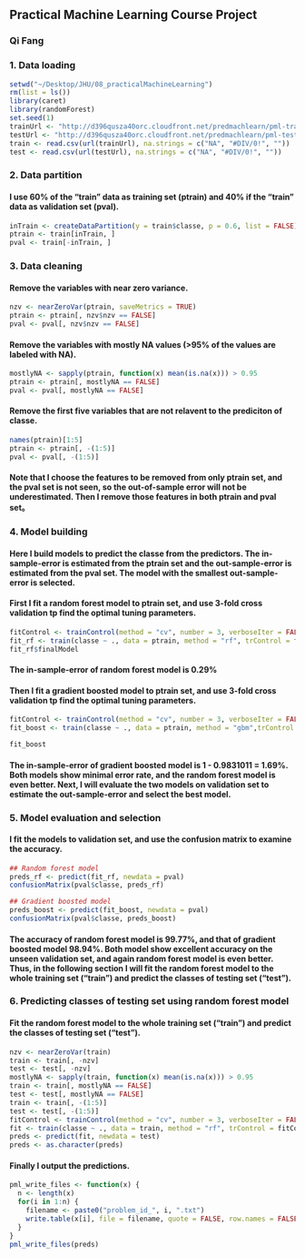## Practical Machine Learning Course Project

### Qi Fang


### 1. Data loading
```r
setwd("~/Desktop/JHU/08_practicalMachineLearning")
rm(list = ls())
library(caret)
library(randomForest)
set.seed(1)
trainUrl <- "http://d396qusza40orc.cloudfront.net/predmachlearn/pml-training.csv"
testUrl <- "http://d396qusza40orc.cloudfront.net/predmachlearn/pml-testing.csv"
train <- read.csv(url(trainUrl), na.strings = c("NA", "#DIV/0!", ""))
test <- read.csv(url(testUrl), na.strings = c("NA", "#DIV/0!", ""))
```


### 2. Data partition
#### I use 60% of the "train" data as training set (ptrain) and 40% if the "train" data as validation set (pval).
```r
inTrain <- createDataPartition(y = train$classe, p = 0.6, list = FALSE)
ptrain <- train[inTrain, ]
pval <- train[-inTrain, ]
```


### 3. Data cleaning
#### Remove the variables with near zero variance.
```r
nzv <- nearZeroVar(ptrain, saveMetrics = TRUE)
ptrain <- ptrain[, nzv$nzv == FALSE]
pval <- pval[, nzv$nzv == FALSE]
```

#### Remove the variables with mostly NA values (>95% of the values are labeled with NA).
```r
mostlyNA <- sapply(ptrain, function(x) mean(is.na(x))) > 0.95
ptrain <- ptrain[, mostlyNA == FALSE]
pval <- pval[, mostlyNA == FALSE]
```

#### Remove the first five variables that are not relavent to the prediciton of classe.
```r
names(ptrain)[1:5]
ptrain <- ptrain[, -(1:5)]
pval <- pval[, -(1:5)]
```

#### Note that I choose the features to be removed from only ptrain set, and the pval set is not seen, so the out-of-sample error will not be underestimated. Then I remove those features in both ptrain and pval set。


### 4. Model building
#### Here I build models to predict the classe from the predictors. The in-sample-error is estimated from the ptrain set and the out-sample-error is estimated from the pval set. The model with the smallest out-sample-error is selected.

#### First I fit a random forest model to ptrain set, and use 3-fold cross validation tp find the optimal tuning parameters.
```r
fitControl <- trainControl(method = "cv", number = 3, verboseIter = FALSE)
fit_rf <- train(classe ~ ., data = ptrain, method = "rf", trControl = fitControl)
fit_rf$finalModel
```
#### The in-sample-error of random forest model is 0.29%

#### Then I fit a gradient boosted model to ptrain set, and use 3-fold cross validation tp find the optimal tuning parameters.
```r
fitControl <- trainControl(method = "cv", number = 3, verboseIter = FALSE)
fit_boost <- train(classe ~ ., data = ptrain, method = "gbm",trControl = fitControl)
```
```r
fit_boost
```
#### The in-sample-error of gradient boosted model is 1 - 0.9831011 = 1.69%. Both models show minimal error rate, and the random forest model is even better. Next, I will evaluate the two models on validation set to estimate the out-sample-error and select the best model.

### 5. Model evaluation and selection
#### I fit the models to validation set, and use the confusion matrix to examine the accuracy.
```r
## Random forest model
preds_rf <- predict(fit_rf, newdata = pval)
confusionMatrix(pval$classe, preds_rf)
```
```r
## Gradient boosted model
preds_boost <- predict(fit_boost, newdata = pval)
confusionMatrix(pval$classe, preds_boost)
```
#### The accuracy of random forest model is 99.77%, and that of gradient boosted model 98.94%. Both model show excellent accuracy on the unseen validation set, and again random forest model is even better. Thus, in the following section I will fit the random forest model to the whole training set ("train") and predict the classes of testing set ("test").


### 6. Predicting classes of testing set using random forest model
#### Fit the random forest model to the whole training set ("train") and predict the classes of testing set ("test").
```r
nzv <- nearZeroVar(train)
train <- train[, -nzv]
test <- test[, -nzv]
mostlyNA <- sapply(train, function(x) mean(is.na(x))) > 0.95
train <- train[, mostlyNA == FALSE]
test <- test[, mostlyNA == FALSE]
train <- train[, -(1:5)]
test <- test[, -(1:5)]
fitControl <- trainControl(method = "cv", number = 3, verboseIter = FALSE)
fit <- train(classe ~ ., data = train, method = "rf", trControl = fitControl)
preds <- predict(fit, newdata = test)
preds <- as.character(preds)
```

#### Finally I output the predictions.
```r
pml_write_files <- function(x) {
  n <- length(x)
  for(i in 1:n) {
    filename <- paste0("problem_id_", i, ".txt")
    write.table(x[i], file = filename, quote = FALSE, row.names = FALSE, col.names = FALSE)
  }
}
pml_write_files(preds)
```